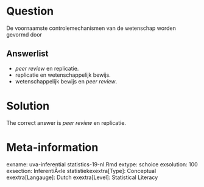 Question
========

De voornaamste controlemechanismen van de wetenschap worden gevormd door 

Answerlist
----------
* *peer review* en replicatie.
* replicatie en wetenschappelijk bewijs.
* wetenschappelijk bewijs en *peer review*.

Solution
========

The correct answer is *peer review* en replicatie. 

Meta-information
================
exname: uva-inferential statistics-19-nl.Rmd 
extype: schoice 
exsolution: 100 
exsection: InferentiÃ«le statistiekexextra[Type]: Conceptual 
exextra[Langauge]: Dutch 
exextra[Level]: Statistical Literacy 
